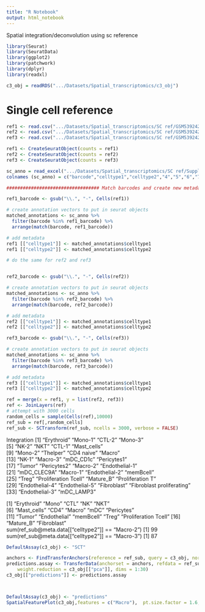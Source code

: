 ```yaml
---
title: "R Notebook"
output: html_notebook
---
```


Spatial integration/deconvolution using sc reference 

```r
library(Seurat)
library(SeuratData)
library(ggplot2)
library(patchwork)
library(dplyr)
library(readxl)
```

```r
c3_obj = readRDS(".../Datasets/Spatial_transcriptomics/c3_obj")


```

# Single cell reference

```r

ref1 <- read.csv(".../Datasets/Spatial_transcriptomics/SC ref/GSM5392421_RCC-PR3-PTumor1.count.csv.gz", row.names = 1)
ref2 <- read.csv(".../Datasets/Spatial_transcriptomics/SC ref/GSM5392422_RCC-PR3-PTumor2.count.csv.gz", row.names = 1)
ref3 <- read.csv(".../Datasets/Spatial_transcriptomics/SC ref/GSM5392423_RCC-PR3-PTumor3.count.csv.gz", row.names = 1)

ref1 <- CreateSeuratObject(counts = ref1)
ref2 <- CreateSeuratObject(counts = ref2)
ref3 <- CreateSeuratObject(counts = ref3)

```

```r
sc_anno = read_excel(".../Datasets/Spatial_transcriptomics/SC ref/Supplementary/41467_2022_33375_MOESM6_ESM.xlsx")
colnames (sc_anno) = c("barcode","celltype1","celltype2","4","5","6","7")

################################## Match barcodes and create new metadata vectors

ref1_barcode <- gsub("\\.", "-", Cells(ref1))

# create annotation vectors to put in seurat objects
matched_annotations <- sc_anno %>% 
  filter(barcode %in% ref1_barcode) %>%
  arrange(match(barcode, ref1_barcode))

# add metadata
ref1 [["celltype1"]] <- matched_annotations$celltype1
ref1 [["celltype2"]] <- matched_annotations$celltype2

# do the same for ref2 and ref3


ref2_barcode <- gsub("\\.", "-", Cells(ref2))

# create annotation vectors to put in seurat objects
matched_annotations <- sc_anno %>% 
  filter(barcode %in% ref2_barcode) %>%
  arrange(match(barcode, ref2_barcode))

# add metadata
ref2 [["celltype1"]] <- matched_annotations$celltype1
ref2 [["celltype2"]] <- matched_annotations$celltype2

ref3_barcode <- gsub("\\.", "-", Cells(ref3))

# create annotation vectors to put in seurat objects
matched_annotations <- sc_anno %>% 
  filter(barcode %in% ref3_barcode) %>%
  arrange(match(barcode, ref3_barcode))

# add metadata
ref3 [["celltype1"]] <- matched_annotations$celltype1
ref3 [["celltype2"]] <- matched_annotations$celltype2

```


```r
ref = merge(x = ref1, y = list(ref2, ref3))
ref <- JoinLayers(ref)
# attempt with 3000 cells
random_cells = sample(Cells(ref),10000)
ref_sub = ref[,random_cells]
ref_sub <- SCTransform(ref_sub, ncells = 3000, verbose = FALSE)

```


Integration
 [1] "Erythroid"                "Mono-1"                   "CTL-2"                    "Mono-3"                  
 [5] "NK-2"                     "NKT"                      "CTL-1"                    "Mast_cells"              
 [9] "Mono-2"                   "Thelper"                  "CD4 naive"                "Macro"                   
[13] "NK-1"                     "Macro-3"                  "mDC_CD1c"                 "Pericytes1"              
[17] "Tumor"                    "Pericytes2"               "Macro-2"                  "Endothelial-1"           
[21] "mDC_CLEC9A"               "Macro-1"                  "Endothelial-2"            "memBcell"                
[25] "Treg"                     "Proliferation Tcell"      "Mature_B"                 "Proliferation T"         
[29] "Endothelial-4"            "Endothelial-5"            "Fibroblast"               "Fibroblast proliferating"
[33] "Endothelial-3"            "mDC_LAMP3"

 [1] "Erythroid"           "Mono"                "CTL"                 "NK"                  "NKT"            
 [6] "Mast_cells"          "CD4"                 "Macro"               "mDC"                 "Pericytes"       
[11] "Tumor"               "Endothelial"         "memBcell"            "Treg"                "Proliferation Tcell"
[16] "Mature_B"            "Fibroblast"         
sum(ref_sub@meta.data[["celltype2"]] == "Macro-2")
[1] 99
sum(ref_sub@meta.data[["celltype2"]] == "Macro-3")
[1] 87

```r

DefaultAssay(c3_obj) <- "SCT"

anchors <- FindTransferAnchors(reference = ref_sub, query = c3_obj, normalization.method = "SCT")
predictions.assay <- TransferData(anchorset = anchors, refdata = ref_sub$celltype1, prediction.assay = TRUE,
    weight.reduction = c3_obj[["pca"]], dims = 1:30)
c3_obj[["predictions"]] <- predictions.assay



DefaultAssay(c3_obj) <- "predictions"
SpatialFeaturePlot(c3_obj,features = c("Macro"),  pt.size.factor = 1.6, ncol = 2, crop = TRUE)

  
```